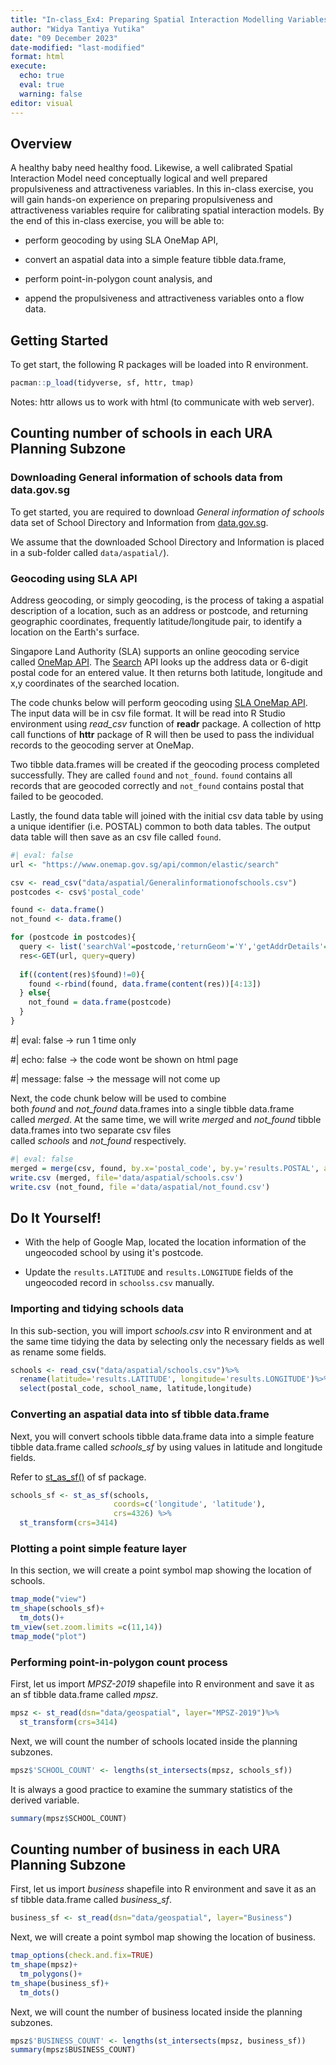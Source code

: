 ```yaml
---
title: "In-class_Ex4: Preparing Spatial Interaction Modelling Variables"
author: "Widya Tantiya Yutika"
date: "09 December 2023"
date-modified: "last-modified"
format: html
execute: 
  echo: true
  eval: true
  warning: false
editor: visual
---
```


## Overview

A healthy baby need healthy food. Likewise, a well calibrated Spatial Interaction Model need conceptually logical and well prepared propulsiveness and attractiveness variables. In this in-class exercise, you will gain hands-on experience on preparing propulsiveness and attractiveness variables require for calibrating spatial interaction models. By the end of this in-class exercise, you will be able to:

-   perform geocoding by using SLA OneMap API,

-   convert an aspatial data into a simple feature tibble data.frame,

-   perform point-in-polygon count analysis, and

-   append the propulsiveness and attractiveness variables onto a flow data.

## Getting Started

To get start, the following R packages will be loaded into R environment.

```r
pacman::p_load(tidyverse, sf, httr, tmap)
```

Notes: httr allows us to work with html (to communicate with web server).

## **Counting number of schools in each URA Planning Subzone**

### **Downloading General information of schools data from data.gov.sg**

To get started, you are required to download *General information of schools* data set of School Directory and Information from [data.gov.sg](https://beta.data.gov.sg/).

::: callout-important
We assume that the downloaded School Directory and Information is placed in a sub-folder called `data/aspatial/`).
:::

### Geocoding using SLA API

Address geocoding, or simply geocoding, is the process of taking a aspatial description of a location, such as an address or postcode, and returning geographic coordinates, frequently latitude/longitude pair, to identify a location on the Earth\'s surface.

Singapore Land Authority (SLA) supports an online geocoding service called [OneMap API](https://www.onemap.gov.sg/apidocs/). The [Search](https://www.onemap.gov.sg/apidocs/apidocs) API looks up the address data or 6-digit postal code for an entered value. It then returns both latitude, longitude and x,y coordinates of the searched location.

The code chunks below will perform geocoding using [SLA OneMap API](https://www.onemap.gov.sg/docs/#onemap-rest-apis). The input data will be in csv file format. It will be read into R Studio environment using *read_csv* function of **readr** package. A collection of http call functions of **httr** package of R will then be used to pass the individual records to the geocoding server at OneMap.

Two tibble data.frames will be created if the geocoding process completed successfully. They are called `found` and `not_found`. `found` contains all records that are geocoded correctly and `not_found` contains postal that failed to be geocoded.

Lastly, the found data table will joined with the initial csv data table by using a unique identifier (i.e. POSTAL) common to both data tables. The output data table will then save as an csv file called `found`.

```r
#| eval: false
url <- "https://www.onemap.gov.sg/api/common/elastic/search"

csv <- read_csv("data/aspatial/Generalinformationofschools.csv")
postcodes <- csv$'postal_code'

found <- data.frame()
not_found <- data.frame()

for (postcode in postcodes){
  query <- list('searchVal'=postcode,'returnGeom'='Y','getAddrDetails'='Y','pageNum'='1')
  res<-GET(url, query=query)
  
  if((content(res)$found)!=0){
    found <-rbind(found, data.frame(content(res))[4:13])
  } else{
    not_found = data.frame(postcode)
  }
}
```

::: callout-note
#\| eval: false -\> run 1 time only

#\| echo: false -\> the code wont be shown on html page

#\| message: false -\> the message will not come up
:::

Next, the code chunk below will be used to combine both *found* and *not_found* data.frames into a single tibble data.frame called *merged*. At the same time, we will write *merged* and *not_found* tibble data.frames into two separate csv files called *schools* and *not_found* respectively.

```r
#| eval: false
merged = merge(csv, found, by.x='postal_code', by.y='results.POSTAL', all=TRUE)
write.csv (merged, file='data/aspatial/schools.csv')
write.csv (not_found, file ='data/aspatial/not_found.csv')
```

::: callout-note
## Do It Yourself!

-   With the help of Google Map, located the location information of the ungeocoded school by using it\'s postcode.

-   Update the `results.LATITUDE` and `results.LONGITUDE` fields of the ungeocoded record in `schoolss.csv` manually.
:::

### Importing and tidying schools data

In this sub-section, you will import *schools.csv* into R environment and at the same time tidying the data by selecting only the necessary fields as well as rename some fields.

```r
schools <- read_csv("data/aspatial/schools.csv")%>%
  rename(latitude='results.LATITUDE', longitude='results.LONGITUDE')%>%
  select(postal_code, school_name, latitude,longitude)


```

### Converting an aspatial data into sf tibble data.frame

Next, you will convert schools tibble data.frame data into a simple feature tibble data.frame called *schools_sf* by using values in latitude and longitude fields.

Refer to [st_as_sf()](https://r-spatial.github.io/sf/reference/st_as_sf.html) of sf package.

```r
schools_sf <- st_as_sf(schools, 
                       coords=c('longitude', 'latitude'),
                       crs=4326) %>%
  st_transform(crs=3414)
```

### Plotting a point simple feature layer

In this section, we will create a point symbol map showing the location of schools.

```r
tmap_mode("view")
tm_shape(schools_sf)+
  tm_dots()+
tm_view(set.zoom.limits =c(11,14))
tmap_mode("plot")
```

### **Performing point-in-polygon count process**

First, let us import *MPSZ-2019* shapefile into R environment and save it as an sf tibble data.frame called *mpsz*.

```r
mpsz <- st_read(dsn="data/geospatial", layer="MPSZ-2019")%>%
  st_transform(crs=3414)
```

Next, we will count the number of schools located inside the planning subzones.

```r
mpsz$'SCHOOL_COUNT' <- lengths(st_intersects(mpsz, schools_sf))
```

It is always a good practice to examine the summary statistics of the derived variable.

```r
summary(mpsz$SCHOOL_COUNT)
```

## **Counting number of business in each URA Planning Subzone**

First, let us import *business* shapefile into R environment and save it as an sf tibble data.frame called *business_sf*.

```r
business_sf <- st_read(dsn="data/geospatial", layer="Business")
```

Next, we will create a point symbol map showing the location of business.

```r
tmap_options(check.and.fix=TRUE)
tm_shape(mpsz)+
  tm_polygons()+
tm_shape(business_sf)+
  tm_dots()

```

Next, we will count the number of business located inside the planning subzones.

```r
mpsz$'BUSINESS_COUNT' <- lengths(st_intersects(mpsz, business_sf))
summary(mpsz$BUSINESS_COUNT)
```
